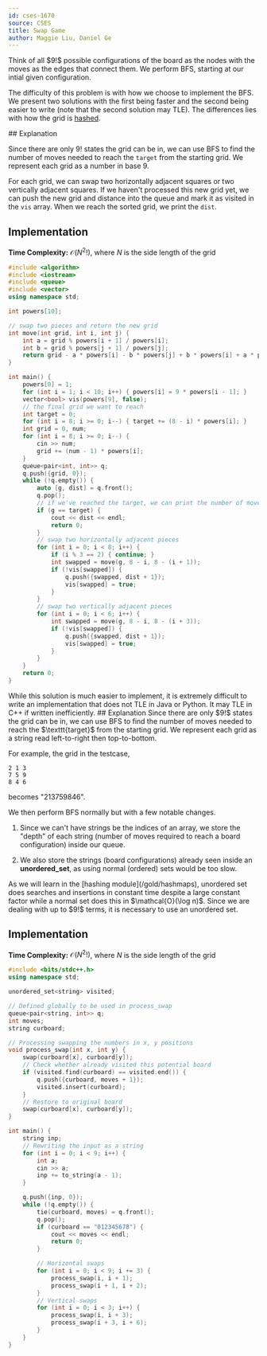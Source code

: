 ```yaml
---
id: cses-1670
source: CSES
title: Swap Game
author: Maggie Liu, Daniel Ge
---
```


<Spoiler title="Hint">
Think of all $9!$ possible configurations of the board as the nodes with the moves
as the edges that connect them. We perform BFS, starting at our intial given
configuration.
</Spoiler>

The difficulty of this problem is with how we choose to implement the BFS. We present
two solutions with the first being faster and the second being easier to write
(note that the second solution may TLE). The differences lies with how the grid is
[hashed](/gold/string-hashing).

<Spoiler title="Solution 1">
## Explanation

Since there are only $9!$ states the grid can be in, we can use BFS to find the
number of moves needed to reach the $\texttt{target}$ from the starting grid. We
represent each grid as a number in base $9$.

For each grid, we can swap two horizontally adjacent squares or two vertically
adjacent squares. If we haven't processed this new grid yet, we can push the new
grid and distance into the queue and mark it as visited in the $\texttt{vis}$
array. When we reach the sorted grid, we print the $\texttt{dist}$.

## Implementation

**Time Complexity:** $\mathcal{O}(N^2!)$, where $N$ is the side length of the
grid

<LanguageSection>
<CPPSection>

```cpp
#include <algorithm>
#include <iostream>
#include <queue>
#include <vector>
using namespace std;

int powers[10];

// swap two pieces and return the new grid
int move(int grid, int i, int j) {
	int a = grid % powers[i + 1] / powers[i];
	int b = grid % powers[j + 1] / powers[j];
	return grid - a * powers[i] - b * powers[j] + b * powers[i] + a * powers[j];
}

int main() {
	powers[0] = 1;
	for (int i = 1; i < 10; i++) { powers[i] = 9 * powers[i - 1]; }
	vector<bool> vis(powers[9], false);
	// the final grid we want to reach
	int target = 0;
	for (int i = 8; i >= 0; i--) { target += (8 - i) * powers[i]; }
	int grid = 0, num;
	for (int i = 8; i >= 0; i--) {
		cin >> num;
		grid += (num - 1) * powers[i];
	}
	queue<pair<int, int>> q;
	q.push({grid, 0});
	while (!q.empty()) {
		auto [g, dist] = q.front();
		q.pop();
		// if we've reached the target, we can print the number of moves
		if (g == target) {
			cout << dist << endl;
			return 0;
		}
		// swap two horizontally adjacent pieces
		for (int i = 0; i < 8; i++) {
			if (i % 3 == 2) { continue; }
			int swapped = move(g, 8 - i, 8 - (i + 1));
			if (!vis[swapped]) {
				q.push({swapped, dist + 1});
				vis[swapped] = true;
			}
		}
		// swap two vertically adjacent pieces
		for (int i = 0; i < 6; i++) {
			int swapped = move(g, 8 - i, 8 - (i + 3));
			if (!vis[swapped]) {
				q.push({swapped, dist + 1});
				vis[swapped] = true;
			}
		}
	}
	return 0;
}
```

</CPPSection>
</LanguageSection>
</Spoiler>


<Spoiler title="Solution 2">
<Warning>
While this solution is much easier to implement, it is extremely difficult to write an implementation that does not TLE in Java or Python. It may TLE in C++ if written inefficiently.
</Warning>
## Explanation
Since there are only $9!$ states the grid can be in, we can use BFS to find the
number of moves needed to reach the $\texttt{target}$ from the starting grid. We
represent each grid as a string read left-to-right then top-to-bottom.

For example, the grid in the testcase,
```
2 1 3
7 5 9
8 4 6
```
becomes "213759846".

We then perform BFS normally but with a few notable changes.

1. Since we can't have strings be the indices of an array, we store the "depth" of each string (number of moves required to reach a board configuration) inside our queue.

2. We also store the strings (board configurations) already seen inside an **unordered_set**, as using normal (ordered) sets would be too slow.

<Info title="Significance of using unordered set">
As we will learn in the [hashing module](/gold/hashmaps), unordered set does searches and insertions in constant time despite a large constant factor while a normal set does this in $\mathcal{O}(\log n)$. Since we are dealing with up to $9!$ terms, it is necessary to use an unordered set.
</Info>

## Implementation

**Time Complexity:** $\mathcal{O}(N^2!)$, where $N$ is the side length of the
grid

<LanguageSection>
<CPPSection>

```cpp
#include <bits/stdc++.h>
using namespace std;

unordered_set<string> visited;

// Defined globally to be used in process_swap
queue<pair<string, int>> q;
int moves;
string curboard;

// Processing swapping the numbers in x, y positions
void process_swap(int x, int y) {
	swap(curboard[x], curboard[y]);
	// Check whether already visited this potential board
	if (visited.find(curboard) == visited.end()) {
		q.push({curboard, moves + 1});
		visited.insert(curboard);
	}
	// Restore to original board
	swap(curboard[x], curboard[y]);
}

int main() {
	string inp;
	// Rewriting the input as a string
	for (int i = 0; i < 9; i++) {
		int a;
		cin >> a;
		inp += to_string(a - 1);
	}

	q.push({inp, 0});
	while (!q.empty()) {
		tie(curboard, moves) = q.front();
		q.pop();
		if (curboard == "012345678") {
			cout << moves << endl;
			return 0;
		}

		// Horizontal swaps
		for (int i = 0; i < 9; i += 3) {
			process_swap(i, i + 1);
			process_swap(i + 1, i + 2);
		}
		// Vertical swaps
		for (int i = 0; i < 3; i++) {
			process_swap(i, i + 3);
			process_swap(i + 3, i + 6);
		}
	}
}
```

</CPPSection>
</LanguageSection>
</Spoiler>
